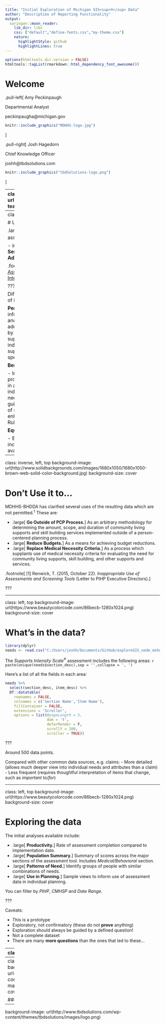 ```yaml
---
title: "Initial Exploration of Michigan SIS<sup>®</sup> Data"
author: "Description of Reporting Functionality"
output:
  xaringan::moon_reader:
    lib_dir: libs
    css: ["default","define-fonts.css","my-theme.css"]
    nature:
      highlightStyle: github
      highlightLines: true
---
```

```r
options(htmltools.dir.version = FALSE)
htmltools::tagList(rmarkdown::html_dependency_font_awesome())
```

# Welcome

.pull-left[
<i class="fa fa-commenting-o"></i> Amy Peckinpaugh

<i class="fa fa-sitemap"></i> Departmental Analyst

<i class="fa fa-envelope-o"></i> peckinpaugha@michigan.gov

```r
knitr::include_graphics("MDHHS-logo.jpg")
```
]

.pull-right[
<i class="fa fa-commenting"></i> Josh Hagedorn

<i class="fa fa-sitemap"></i> Chief Knowledge Officer

<i class="fa fa-envelope-o"></i> joshh@tbdsolutions.com

```r
knitr::include_graphics("tbdSolutions-logo.png")
```
]


---
class: inverse, left, top
background-image: url(http://www.solidbackgrounds.com/images/1680x1050/1680x1050-teal-solid-color-background.jpg)
background-size: cover

# Today's webinar will:

.large[
1. Discuss principles for use of assessment data 
2. Navigate interactive analyses of SIS<sup>®</sup> data
3. Summarize details of analyses 
4. Answer questions
]

*Note:* While access to today's webinar has been shared with various stakeholders to promote transparency, its intended purpose is technical training for PIHP/CMH employees.

Please jot down any questions you have during the webinar and submit them in the attendee control panel.

Slides here: [bit.ly/sis_webinar_201706](http://bit.ly/sis_webinar_201706)

---
class: left, top

# Use the Data...

.large[
MDHHS-BHDDA has identified several broad areas for use of assessment data:<sup>1</sup>

- <i class="fa fa-street-view"></i> in **Person-Centered Planning**
-  <i class="fa fa-credit-card"></i> in **Benefit Management**
- <i class="fa fa-balance-scale"></i> to **Assure Service Access and Equity**
- <i class="fa fa-bar-chart"></i> to **Understand Population-level Needs**
- <i class="fa fa-bullhorn"></i> in **Advocacy efforts**
]

.footnote[
[1] *See detailed discussion in white paper on [Uses of Assessment Data to Inform Services and Supports for Individuals with Intellectual and Developmental Disabilities](http://www.tbdsolutions.com/papers-presentations-2/)
]*

???

Different roles require different uses of data.
And different interpretations of it (*e.g. weather data interpreted by a farmer, bike messenger, tourist*)

**Person-centered planning:**
- Recommend individual support needs to inform an individualized plan of service (IPOS)
- Identify potential goals and objectives for inclusion in the IPOS
- Identify potential referrals for additional assessments or relevant services
- Help guide safety planning by identifying areas of risk
- Design an individualized menu of services to support an individual to live independently in the community
- Identify individual strengths for inclusion in the IPOS
- Provide guidance regarding supports which may provide alternatives to guardianship
- Identify areas of specific personal interest or areas on which the individual wishes to focus

**Benefit management:**

- Inform the development of provider network service offerings.
- Evaluate provider network adequacy relative to the specific needs of the population in a given area.
- Identify locations to make services available for individuals within an accessible distance from their homes.
- Forecast needs for services not yet available.
- Provide consistently-formatted guidance to service providers related to the scope, duration and intensity of services authorized by the IPOS.
- Assist providers to develop an enhanced array of services to support compliance with the HCBS Final Rule.

**Equity of access:**

- Ensure people receive the services they need
- Identify services inconsistent with assessed needs
- Inform the prioritization of access to available waiver slots


---

class: inverse, left, top
background-image: url(http://www.solidbackgrounds.com/images/1680x1050/1680x1050-brown-web-solid-color-background.jpg)
background-size: cover

# Don't Use it to...

MDHHS-BHDDA has clarified several uses of the resulting data which are not permitted.<sup>1</sup>  These are:

* .large[<i class="fa fa-ban"></i> **Go Outside of PCP Process.**] As an arbitrary methodology for determining the amount, scope, and duration of community living supports and skill building services implemented outside of a person-centered planning process.
* .large[<i class="fa fa-ban"></i> **Reduce Budgets.**] As a means for achieving budget reductions.
* .large[<i class="fa fa-ban"></i> **Replace Medical Necessity Criteria.**] As a process which supplants use of medical necessity criteria for evaluating the need for community living supports, skill building, and other supports and services.

.footnote[
[1] Renwick, T. (2015, October 22). *Inappropriate Use of Assessments and Screening Tools* (Letter to PIHP Executive Directors).
]

???

---

class: left, top
background-image: url(https://www.beautycolorcode.com/86becb-1280x1024.png)
background-size: cover

# What's in the data? 

```r
library(dplyr)
needs <- read.csv("C:/Users/joshh/Documents/GitHub/exploreSIS_node_mshn/data/needs.csv")
```

The *Supports Intensity Scale*<sup>®</sup> assessment includes the following areas: `r paste(unique(needs$section_desc),sep = '',collapse = ', ')`

Here's a list of all the fields in each area:
```r
needs %>%
  select(section_desc, item_desc) %>%
  DT::datatable(
    rownames = FALSE,
    colnames = c('Section Name','Item Name'),
    fillContainer = FALSE, 
    extensions = 'Scroller',
    options = list(#pageLength = 5, 
                   dom = 't',
                   deferRender = F,
                   scrollY = 200,
                   scroller = TRUE))
```

???

Around 500 data points.

Compared with other common data sources, e.g. claims:
- More detailed (allows much deeper view into individual needs and attributes than a claim)
- Less frequent (requires thoughtful interpretation of items that change, such as *important to/for*)

---

class: left, top
background-image: url(https://www.beautycolorcode.com/86becb-1280x1024.png)
background-size: cover

# Exploring the data

The initial analyses available include:

- .large[<i class="fa fa-line-chart"></i> **Productivity.**] Rate of assessment completion compared to implementation date.
- .large[<i class="fa fa-users"></i> **Population Summary.**] Summary of scores across the major sections of the assessment tool. Includes *Medical/Behavioral* section.
- .large[<i class="fa fa-cubes"></i> **Patterns of Need.**] Identify groups of people with similar combinations of needs.
- .large[<i class="fa fa-street-view"></i> **Use in Planning.**] Sample views to inform use of assessment data in individual planning.

You can filter by *PIHP*, *CMHSP* and *Date Range*.

???

Caveats: 

- This is a prototype
- Exploratory, not confirmatory (these do not **prove** anything)
- Exploration should always be guided by a defined question!
- Not a complete dataset
- There are many **more questions** than the ones that led to these...

---
class: inverse, left, middle

# Let's go

.large[
- White paper available [here](http://www.tbdsolutions.com/papers-presentations-2/)
- Analyses available [here](https://tbdsolutions.shinyapps.io/exploreSIS_node_mdhhs/)
- Tutorials stored [here](https://youtu.be/voEbIXUQ-Xg?list=PLrqpLq7US2q123PQozqis_WTQ5WGpEjvY)
]

---
class: inverse, center, middle
background-image: url(http://www.asalesguy.com/wp-content/uploads/2016/09/Question-marks-1.jpg)
background-size: cover


### Q & A


---
background-image: url(http://www.tbdsolutions.com/wp-content/themes/tbdsolutions/images/logo.png)

